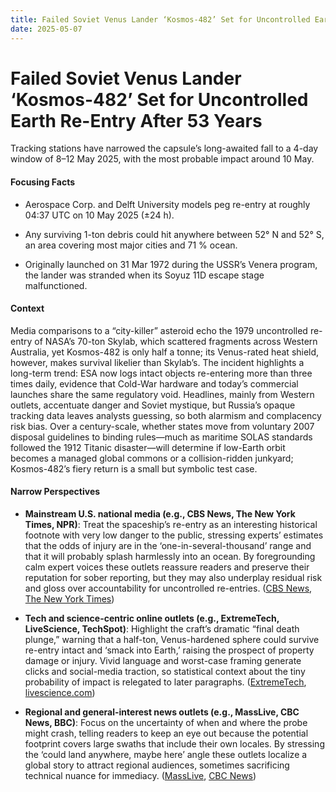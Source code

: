 ```yaml
---
title: Failed Soviet Venus Lander ‘Kosmos-482’ Set for Uncontrolled Earth Re-Entry After 53 Years
date: 2025-05-07
---
```


# Failed Soviet Venus Lander ‘Kosmos-482’ Set for Uncontrolled Earth Re-Entry After 53 Years

Tracking stations have narrowed the capsule’s long-awaited fall to a 4-day window of 8–12 May 2025, with the most probable impact around 10 May.

#### Focusing Facts

- Aerospace Corp. and Delft University models peg re-entry at roughly 04:37 UTC on 10 May 2025 (±24 h).

- Any surviving 1-ton debris could hit anywhere between 52° N and 52° S, an area covering most major cities and 71 % ocean.

- Originally launched on 31 Mar 1972 during the USSR’s Venera program, the lander was stranded when its Soyuz 11D escape stage malfunctioned.

#### Context

Media comparisons to a “city-killer” asteroid echo the 1979 uncontrolled re-entry of NASA’s 70-ton Skylab, which scattered fragments across Western Australia, yet Kosmos-482 is only half a tonne; its Venus-rated heat shield, however, makes survival likelier than Skylab’s. The incident highlights a long-term trend: ESA now logs intact objects re-entering more than three times daily, evidence that Cold-War hardware and today’s commercial launches share the same regulatory void. Headlines, mainly from Western outlets, accentuate danger and Soviet mystique, but Russia’s opaque tracking data leaves analysts guessing, so both alarmism and complacency risk bias. Over a century-scale, whether states move from voluntary 2007 disposal guidelines to binding rules—much as maritime SOLAS standards followed the 1912 Titanic disaster—will determine if low-Earth orbit becomes a managed global commons or a collision-ridden junkyard; Kosmos-482’s fiery return is a small but symbolic test case.

#### Narrow Perspectives

- **Mainstream U.S. national media (e.g., CBS News, The New York Times, NPR)**: Treat the spaceship’s re-entry as an interesting historical footnote with very low danger to the public, stressing experts’ estimates that the odds of injury are in the ‘one-in-several-thousand’ range and that it will probably splash harmlessly into an ocean. By foregrounding calm expert voices these outlets reassure readers and preserve their reputation for sober reporting, but they may also underplay residual risk and gloss over accountability for uncontrolled re-entries. ([CBS News](https://www.cbsnews.com/news/spacecraft-kosmos-482-plunging-back-earth-what-to-know/), [The New York Times](https://www.nytimes.com/2025/05/07/science/kosmos-482-soviet-spacecraft-reentry.html))

- **Tech and science-centric online outlets (e.g., ExtremeTech, LiveScience, TechSpot)**: Highlight the craft’s dramatic “final death plunge,” warning that a half-ton, Venus-hardened sphere could survive re-entry intact and ‘smack into Earth,’ raising the prospect of property damage or injury. Vivid language and worst-case framing generate clicks and social-media traction, so statistical context about the tiny probability of impact is relegated to later paragraphs. ([ExtremeTech](https://www.extremetech.com/science/53-year-old-soviet-spacecraft-to-perform-final-death-plunge), [livescience.com](https://www.livescience.com/space/space-exploration/failed-soviet-spacecraft-kosmos-482-could-crash-to-earth-this-week-heres-where-it-might-hit-map))

- **Regional and general-interest news outlets (e.g., MassLive, CBC News, BBC)**: Focus on the uncertainty of when and where the probe might crash, telling readers to keep an eye out because the potential footprint covers large swaths that include their own locales. By stressing the ‘could land anywhere, maybe here’ angle these outlets localize a global story to attract regional audiences, sometimes sacrificing technical nuance for immediacy. ([MassLive](https://www.masslive.com/weather/2025/05/failed-70s-era-soviet-spacecraft-bound-for-venus-could-soon-crash-back-to-earth.html), [CBC News](https://www.cbc.ca/news/science/kosmos-482-1.7526765))
